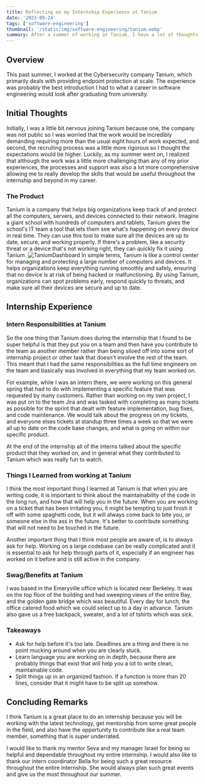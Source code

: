 ```yaml
---
title: Reflecting on my Internship Experience at Tanium
date: '2023-09-24'
tags: ['software-engineering']
thumbnail: '/static/img/software-engineering/tanium.webp'
summary: After a summer of working at Tanium, I have a lot of thoughts to share in terms of what I have learned from the internship.
---
```


## Overview

<TOCInline toc={props.toc} exclude="Table of Contents" asDisclosure toHeading={5} />

This past summer, I worked at the Cybersecurity company Tanium, which primarily deals with providing endpoint protection at scale. The experience was probably the best introduction I had to what a career in software engineering would look after graduating from university.

## Initial Thoughts

Initially, I was a little bit nervous joining Tanium because one, the company was not public so I was worried that the work would be incredibly demanding requiring more than the usual eight hours of work expected, and second, the recruiting process was a little more rigorous so I thought the expectations would be higher. Luckily, as my summer went on, I realized that although the work was a little more challenging than any of my prior experiences, the processes and support was also a lot more comprehensive allowing me to really develop the skills that would be useful throughout the internship and beyond in my career.

### The Product

Tanium is a company that helps big organizations keep track of and protect all the computers, servers, and devices connected to their network. Imagine a giant school with hundreds of computers and tablets, Tanium gives the school's IT team a tool that lets them see what's happening on every device in real time. They can use this tool to make sure all the devices are up to date, secure, and working properly. If there's a problem, like a security threat or a device that's not working right, they can quickly fix it using Tanium.
![TaniumDashboard](https://cybersecurity-excellence-awards.com/wp-content/uploads/2023/01/660922.png)
In simple terms, Tanium is like a control center for managing and protecting a large number of computers and devices. It helps organizations keep everything running smoothly and safely, ensuring that no device is at risk of being hacked or malfunctioning. By using Tanium, organizations can spot problems early, respond quickly to threats, and make sure all their devices are secure and up to date.

## Internship Experience

### Intern Responsibilities at Tanium

So the one thing that Tanium does during the internship that I found to be super helpful is that they put you on a team and then have you contribute to the team as another member rather than being siloed off into some sort of internship project or other task that doesn't involve the rest of the team. This meant that I had the same responsibilities as the full time engineers on the team and basically was involved in everything that my team worked on.

For example, while I was an intern there, we were working on this general spring that had to do with implementing a specific feature that was requested by many customers. Rather than working on my own project, I was put on to the team Jira and was tasked with completing as many tickets as possible for the sprint that dealt with feature implementation, bug fixes, and code maintenance. We would talk about the progress on my tickets, and everyone elses tickets at standup three times a week so that we were all up to date on the code base changes, and what is going on within our specific product.

At the end of the internship all of the interns talked about the specific product that they worked on, and in general what they contributed to Tanium which was really fun to watch.

### Things I Learned from working at Tanium

I think the most important thing I learned at Tanium is that when you are writing code, it is important to think about the maintainability of the code in the long run, and how that will help you in the future. When you are working on a ticket that has been irritating you, it might be tempting to just finish it off with some spaghetti code, but it will always come back to bite you, or someone else in the ass in the future. It's better to contribute something that will not need to be touched in the future.

Another important thing that I think most people are aware of, is to always ask for help. Working on a large codebase can be really complicated and it is essential to ask for help through parts of it, especially if an engineer has worked on it before and is still active in the company.

### Swag/Benefits at Tanium

I was based in the Emeryville office which is located near Berkeley. It was on the top floor of the building and had sweeping views of the entire Bay, and the golden gate bridge which was beautiful. Every day for lunch, the office catered food which we could select up to a day in advance. Tanium also gave us a free backpack, sweater, and a lot of tshirts which was sick.

### Takeaways

- Ask for help before it's too late. Deadlines are a thing and there is no point mucking around when you are clearly stuck.
- Learn language you are working on in depth, because there are probably things that exist that will help you a lot to write clean, maintainable code.
- Split things up in an organized fashion. If a function is more than 20 lines, consider that it might have to be split up somehow.

## Concluding Remarks

I think Tanium is a great place to do an internship because you will be working with the latest technology, get mentorship from some great people in the field, and also have the opportunity to contribute like a real team member, something that is super underrated.

I would like to thank my mentor Seva and my manager Israel for being so helpful and dependable throughout my entire internship. I would also like to thank our intern coordinator Bella for being such a great resource throughout the entire internship. She would always plan such great events and give us the most throughout our summer.
